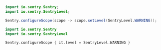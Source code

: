 ```java {tabTitle: Java}
import io.sentry.Sentry;
import io.sentry.SentryLevel;

Sentry.configureScope(scope -> scope.setLevel(SentryLevel.WARNING));
```

```kotlin {tabTitle: Kotlin}
import io.sentry.Sentry
import io.sentry.SentryLevel

Sentry.configureScope { it.level = SentryLevel.WARNING }
```
